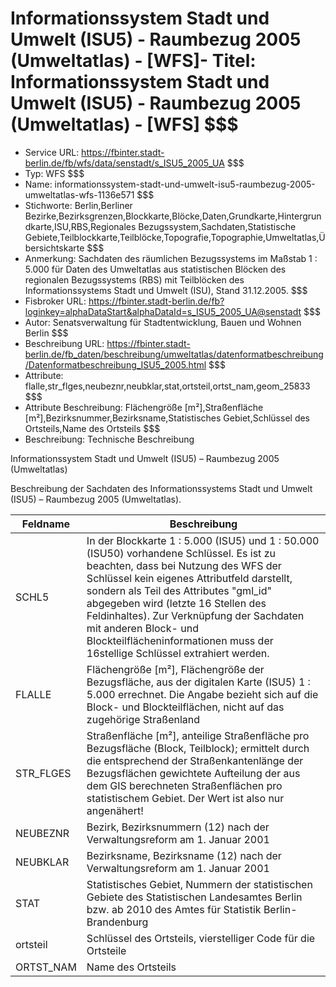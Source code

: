 # Informationssystem Stadt und Umwelt (ISU5) - Raumbezug 2005 (Umweltatlas) - [WFS]- Titel: Informationssystem Stadt und Umwelt (ISU5) - Raumbezug 2005 (Umweltatlas) - [WFS] $$$
- Service URL: https://fbinter.stadt-berlin.de/fb/wfs/data/senstadt/s_ISU5_2005_UA $$$
- Typ: WFS $$$
- Name: informationssystem-stadt-und-umwelt-isu5-raumbezug-2005-umweltatlas-wfs-1136e571 $$$
- Stichworte: Berlin,Berliner  Bezirke,Bezirksgrenzen,Blockkarte,Blöcke,Daten,Grundkarte,Hintergrundkarte,ISU,RBS,Regionales Bezugssystem,Sachdaten,Statistische Gebiete,Teilblockkarte,Teilblöcke,Topografie,Topographie,Umweltatlas,Übersichtskarte $$$
- Anmerkung: Sachdaten des räumlichen Bezugssystems im Maßstab 1 : 5.000 für Daten des Umweltatlas aus statistischen Blöcken des regionalen Bezugssystems (RBS) mit Teilblöcken des Informationssystems Stadt und Umwelt (ISU), Stand 31.12.2005. $$$
- Fisbroker URL: https://fbinter.stadt-berlin.de/fb?loginkey=alphaDataStart&alphaDataId=s_ISU5_2005_UA@senstadt $$$
- Autor: Senatsverwaltung für Stadtentwicklung, Bauen und Wohnen Berlin $$$
- Beschreibung URL: https://fbinter.stadt-berlin.de/fb_daten/beschreibung/umweltatlas/datenformatbeschreibung/Datenformatbeschreibung_ISU5_2005.html $$$
- Attribute: flalle,str_flges,neubeznr,neubklar,stat,ortsteil,ortst_nam,geom_25833 $$$
- Attribute Beschreibung: Flächengröße [m²],Straßenfläche [m²],Bezirksnummer,Bezirksname,Statistisches Gebiet,Schlüssel des Ortsteils,Name des Ortsteils $$$
- Beschreibung: Technische Beschreibung 

Informationssystem Stadt und Umwelt (ISU5) – Raumbezug 2005 (Umweltatlas)

Beschreibung der Sachdaten des Informationssystems Stadt und Umwelt (ISU5) – Raumbezug 2005 (Umweltatlas).

| **Feldname** | **Beschreibung**                                                                                                                                                                                                                                                                                                                                                                                                   |
| ------------ | ------------------------------------------------------------------------------------------------------------------------------------------------------------------------------------------------------------------------------------------------------------------------------------------------------------------------------------------------------------------------------------------------------------------ |
| SCHL5        | In der Blockkarte 1 : 5.000 (ISU5) und 1 : 50.000 (ISU50) vorhandene Schlüssel. Es ist zu beachten, dass bei Nutzung des WFS der Schlüssel kein eigenes Attributfeld darstellt, sondern als Teil des Attributes "gml\_id" abgegeben wird (letzte 16 Stellen des Feldinhaltes). Zur Verknüpfung der Sachdaten mit anderen Block- und Blockteilflächeninformationen muss der 16stellige Schlüssel extrahiert werden. |
| FLALLE       | Flächengröße \[m²\], Flächengröße der Bezugsfläche, aus der digitalen Karte (ISU5) 1 : 5.000 errechnet. Die Angabe bezieht sich auf die Block- und Blockteilflächen, nicht auf das zugehörige Straßenland                                                                                                                                                                                                          |
| STR\_FLGES   | Straßenfläche \[m²\], anteilige Straßenfläche pro Bezugsfläche (Block, Teilblock); ermittelt durch die entsprechend der Straßenkantenlänge der Bezugsflächen gewichtete Aufteilung der aus dem GIS berechneten Straßenflächen pro statistischem Gebiet. Der Wert ist also nur angenähert!                                                                                                                          |
| NEUBEZNR     | Bezirk, Bezirksnummern (12) nach der Verwaltungsreform am 1\. Januar 2001                                                                                                                                                                                                                                                                                                                                          |
| NEUBKLAR     | Bezirksname, Bezirksname (12) nach der Verwaltungsreform am 1\. Januar 2001                                                                                                                                                                                                                                                                                                                                        |
| STAT         | Statistisches Gebiet, Nummern der statistischen Gebiete des Statistischen Landesamtes Berlin bzw. ab 2010 des Amtes für Statistik Berlin-Brandenburg                                                                                                                                                                                                                                                               |
| ortsteil     | Schlüssel des Ortsteils, vierstelliger Code für die Ortsteile                                                                                                                                                                                                                                                                                                                                                      |
| ORTST\_NAM   | Name des Ortsteils                                                                                                                                                                                                                                                                                                                                                                                                 | $$$

